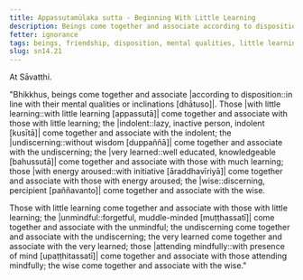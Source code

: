 ```yaml
---
title: Appassutamūlaka sutta - Beginning With Little Learning
description: Beings come together and associate according to disposition. Those with little learning come together and associate with those with little learning; and other pairs of dispositions are mentioned.
fetter: ignorance
tags: beings, friendship, disposition, mental qualities, little learning, procrastination, lack of discernment, very learned, aroused energy, attending mindfully, wise, sn, sn12-21, sn14
slug: sn14.21
---
```


At Sāvatthi.

"Bhikkhus, beings come together and associate |according to disposition::in line with their mental qualities or inclinations [dhātuso]|. Those |with little learning::with little learning [appassutā]| come together and associate with those with little learning; the |indolent::lazy, inactive person, indolent [kusītā]| come together and associate with the indolent; the |undiscerning::without wisdom [duppaññā]| come together and associate with the undiscerning; the |very learned::well educated, knowledgeable [bahussutā]| come together and associate with those with much learning; those |with energy aroused::with initiative [āraddhavīriyā]| come together and associate with those with energy aroused; the |wise::discerning, percipient [paññavanto]| come together and associate with the wise.

Those with little learning come together and associate with those with little learning; the |unmindful::forgetful, muddle-minded [muṭṭhassatī]| come together and associate with the unmindful; the undiscerning come together and associate with the undiscerning; the very learned come together and associate with the very learned; those |attending mindfully::with presence of mind [upaṭṭhitassatī]| come together and associate with those attending mindfully; the wise come together and associate with the wise."